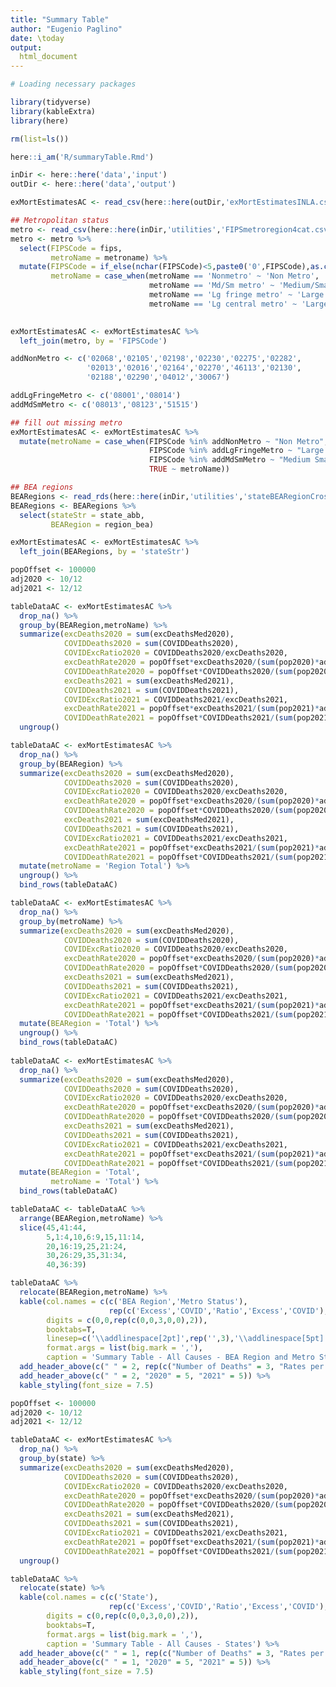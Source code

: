 ```yaml
---
title: "Summary Table"
author: "Eugenio Paglino"
date: \today
output: 
  html_document
---
```


```r

# Loading necessary packages

library(tidyverse)
library(kableExtra)
library(here)

```

```r

rm(list=ls())

here::i_am('R/summaryTable.Rmd')

inDir <- here::here('data','input')
outDir <- here::here('data','output')

```

```r

exMortEstimatesAC <- read_csv(here::here(outDir,'exMortEstimatesINLA.csv'))

```

```r

## Metropolitan status
metro <- read_csv(here::here(inDir,'utilities','FIPSmetroregion4cat.csv'))
metro <- metro %>%
  select(FIPSCode = fips,
         metroName = metroname) %>%
  mutate(FIPSCode = if_else(nchar(FIPSCode)<5,paste0('0',FIPSCode),as.character(FIPSCode)),
         metroName = case_when(metroName == 'Nonmetro' ~ 'Non Metro',
                               metroName == 'Md/Sm metro' ~ 'Medium/Small',
                               metroName == 'Lg fringe metro' ~ 'Large Fringe' ,
                               metroName == 'Lg central metro' ~ 'Large Central'))
  

exMortEstimatesAC <- exMortEstimatesAC %>%
  left_join(metro, by = 'FIPSCode')

```

```r

addNonMetro <- c('02068','02105','02198','02230','02275','02282', 
                 '02013','02016','02164','02270','46113','02130',
                 '02188','02290','04012','30067')

addLgFringeMetro <- c('08001','08014')
addMdSmMetro <- c('08013','08123','51515')

## fill out missing metro
exMortEstimatesAC <- exMortEstimatesAC %>%
  mutate(metroName = case_when(FIPSCode %in% addNonMetro ~ "Non Metro",
                               FIPSCode %in% addLgFringeMetro ~ "Large Fringe",
                               FIPSCode %in% addMdSmMetro ~ "Medium Small",
                               TRUE ~ metroName))

```

```r

## BEA regions
BEARegions <- read_rds(here::here(inDir,'utilities','stateBEARegionCrosswalk.rds'))
BEARegions <- BEARegions %>%
  select(stateStr = state_abb,
         BEARegion = region_bea)

exMortEstimatesAC <- exMortEstimatesAC %>%
  left_join(BEARegions, by = 'stateStr')

```

```r

popOffset <- 100000
adj2020 <- 10/12
adj2021 <- 12/12

tableDataAC <- exMortEstimatesAC %>%
  drop_na() %>%
  group_by(BEARegion,metroName) %>%
  summarize(excDeaths2020 = sum(excDeathsMed2020),
            COVIDDeaths2020 = sum(COVIDDeaths2020),
            COVIDExcRatio2020 = COVIDDeaths2020/excDeaths2020,
            excDeathRate2020 = popOffset*excDeaths2020/(sum(pop2020)*adj2020),
            COVIDDeathRate2020 = popOffset*COVIDDeaths2020/(sum(pop2020)*adj2020),
            excDeaths2021 = sum(excDeathsMed2021),
            COVIDDeaths2021 = sum(COVIDDeaths2021),
            COVIDExcRatio2021 = COVIDDeaths2021/excDeaths2021,
            excDeathRate2021 = popOffset*excDeaths2021/(sum(pop2021)*adj2021),
            COVIDDeathRate2021 = popOffset*COVIDDeaths2021/(sum(pop2021)*adj2021)) %>%
  ungroup()

tableDataAC <- exMortEstimatesAC %>%
  drop_na() %>%
  group_by(BEARegion) %>%
  summarize(excDeaths2020 = sum(excDeathsMed2020),
            COVIDDeaths2020 = sum(COVIDDeaths2020),
            COVIDExcRatio2020 = COVIDDeaths2020/excDeaths2020,
            excDeathRate2020 = popOffset*excDeaths2020/(sum(pop2020)*adj2020),
            COVIDDeathRate2020 = popOffset*COVIDDeaths2020/(sum(pop2020)*adj2020),
            excDeaths2021 = sum(excDeathsMed2021),
            COVIDDeaths2021 = sum(COVIDDeaths2021),
            COVIDExcRatio2021 = COVIDDeaths2021/excDeaths2021,
            excDeathRate2021 = popOffset*excDeaths2021/(sum(pop2021)*adj2021),
            COVIDDeathRate2021 = popOffset*COVIDDeaths2021/(sum(pop2021)*adj2020)) %>%
  mutate(metroName = 'Region Total') %>%
  ungroup() %>%
  bind_rows(tableDataAC)

tableDataAC <- exMortEstimatesAC %>%
  drop_na() %>%
  group_by(metroName) %>%
  summarize(excDeaths2020 = sum(excDeathsMed2020),
            COVIDDeaths2020 = sum(COVIDDeaths2020),
            COVIDExcRatio2020 = COVIDDeaths2020/excDeaths2020,
            excDeathRate2020 = popOffset*excDeaths2020/(sum(pop2020)*adj2020),
            COVIDDeathRate2020 = popOffset*COVIDDeaths2020/(sum(pop2020)*adj2020),
            excDeaths2021 = sum(excDeathsMed2021),
            COVIDDeaths2021 = sum(COVIDDeaths2021),
            COVIDExcRatio2021 = COVIDDeaths2021/excDeaths2021,
            excDeathRate2021 = popOffset*excDeaths2021/(sum(pop2021)*adj2021),
            COVIDDeathRate2021 = popOffset*COVIDDeaths2021/(sum(pop2021)*adj2021)) %>%
  mutate(BEARegion = 'Total') %>%
  ungroup() %>%
  bind_rows(tableDataAC)
  
tableDataAC <- exMortEstimatesAC %>%
  drop_na() %>%
  summarize(excDeaths2020 = sum(excDeathsMed2020),
            COVIDDeaths2020 = sum(COVIDDeaths2020),
            COVIDExcRatio2020 = COVIDDeaths2020/excDeaths2020,
            excDeathRate2020 = popOffset*excDeaths2020/(sum(pop2020)*adj2020),
            COVIDDeathRate2020 = popOffset*COVIDDeaths2020/(sum(pop2020)*adj2020),
            excDeaths2021 = sum(excDeathsMed2021),
            COVIDDeaths2021 = sum(COVIDDeaths2021),
            COVIDExcRatio2021 = COVIDDeaths2021/excDeaths2021,
            excDeathRate2021 = popOffset*excDeaths2021/(sum(pop2021)*adj2021),
            COVIDDeathRate2021 = popOffset*COVIDDeaths2021/(sum(pop2021)*adj2021)) %>%
  mutate(BEARegion = 'Total',
         metroName = 'Total') %>%
  bind_rows(tableDataAC)

tableDataAC <- tableDataAC %>%
  arrange(BEARegion,metroName) %>%
  slice(45,41:44,
        5,1:4,10,6:9,15,11:14,
        20,16:19,25,21:24,
        30,26:29,35,31:34,
        40,36:39)

```

```r

tableDataAC %>%
  relocate(BEARegion,metroName) %>%
  kable(col.names = c(c('BEA Region','Metro Status'),
                      rep(c('Excess','COVID','Ratio','Excess','COVID'),2)),
        digits = c(0,0,rep(c(0,0,3,0,0),2)),
        booktabs=T,
        linesep=c('\\addlinespace[2pt]',rep('',3),'\\addlinespace[5pt]'),
        format.args = list(big.mark = ','),
        caption = 'Summary Table - All Causes - BEA Region and Metro Status') %>%
  add_header_above(c(" " = 2, rep(c("Number of Deaths" = 3, "Rates per 100,000 PY" = 2),2))) %>%
  add_header_above(c(" " = 2, "2020" = 5, "2021" = 5)) %>%
  kable_styling(font_size = 7.5)

```

```r

popOffset <- 100000
adj2020 <- 10/12
adj2021 <- 12/12

tableDataAC <- exMortEstimatesAC %>%
  drop_na() %>%
  group_by(state) %>%
  summarize(excDeaths2020 = sum(excDeathsMed2020),
            COVIDDeaths2020 = sum(COVIDDeaths2020),
            COVIDExcRatio2020 = COVIDDeaths2020/excDeaths2020,
            excDeathRate2020 = popOffset*excDeaths2020/(sum(pop2020)*adj2020),
            COVIDDeathRate2020 = popOffset*COVIDDeaths2020/(sum(pop2020)*adj2020),
            excDeaths2021 = sum(excDeathsMed2021),
            COVIDDeaths2021 = sum(COVIDDeaths2021),
            COVIDExcRatio2021 = COVIDDeaths2021/excDeaths2021,
            excDeathRate2021 = popOffset*excDeaths2021/(sum(pop2021)*adj2021),
            COVIDDeathRate2021 = popOffset*COVIDDeaths2021/(sum(pop2021)*adj2021)) %>%
  ungroup()

```

```r

tableDataAC %>%
  relocate(state) %>%
  kable(col.names = c(c('State'),
                      rep(c('Excess','COVID','Ratio','Excess','COVID'),2)),
        digits = c(0,rep(c(0,0,3,0,0),2)),
        booktabs=T,
        format.args = list(big.mark = ','),
        caption = 'Summary Table - All Causes - States') %>%
  add_header_above(c(" " = 1, rep(c("Number of Deaths" = 3, "Rates per 100,000 PY" = 2),2))) %>%
  add_header_above(c(" " = 1, "2020" = 5, "2021" = 5)) %>%
  kable_styling(font_size = 7.5)

```